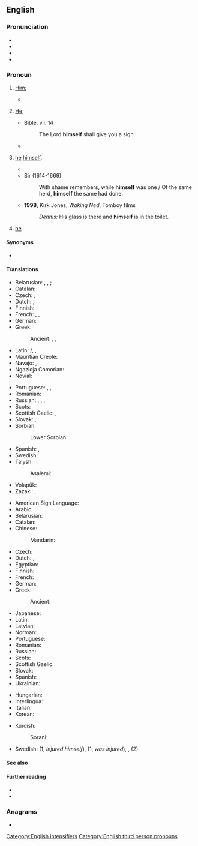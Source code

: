 {{also|Himself}}
==English==

===Pronunciation===
* {{IPA|/hɪmˈsɛlf/|/ɪ̈msɛlf/|lang=en}}
* {{audio|en-us-himself.ogg|Audio (US)|lang=en}}
* {{rhymes|ɛlf|lang=en}}
* {{hyphenation|him|self|lang=en}}

===Pronoun===
{{en-pron|reflexive form of|he|desc=the third person singular, masculine, personal pronoun|Feminine|herself|neuter (nonhuman)|itself|neuter (human)|himself|plural|themselves}}

# {{lb|en|reflexive pronoun}} [[him|Him]]; {{non-gloss definition|the male object of a verb or preposition that also appears as the subject}}
#: {{ux|en|He injured '''himself'''.}}
#* {{quote-book|lang=en|year=1898|author={{w|Winston Churchill (novelist)|Winston Churchill}}
|title={{w|The Celebrity}}|chapter=2
|passage=Sunning '''himself''' on the board steps, I saw for the first time Mr. Farquhar Fenelon Cooke. He was dressed out in broad gaiters and bright tweeds, like an English tourist, and his face might have belonged to Dagon, idol of the Philistines.}}
# {{lb|en|emphatic}} [[he|He]]; {{non-gloss definition|used as an intensifier, often to emphasize that the referent is the exclusive participant in the predicate}}
#: {{ux|en|He was injured '''himself'''.}}
#* Bible, {{w|Book of Isaiah|Isaiah}} vii. 14
#*: The Lord '''himself''' shall give you a sign.
#* {{quote-magazine|lang=en|date=2014-06-21|volume=411|issue=8892|magazine={{w|The Economist}}
|title=[http://www.economist.com/news/books-and-arts/21604535-real-sir-isaac-newton-was-not-first-king-reason-last Magician’s brain]
|passage=The [Isaac] Newton that emerges from the [unpublished] manuscripts is far from the popular image of a rational practitioner of cold and pure reason. The architect of modern science was '''himself''' not very modern. He was obsessed with alchemy.}}
# {{lb|en|Ireland|otherwise|_|archaic}} {{n-g|The subject or non-reflexive object of a predicate;}} [[he]] [[himself]].
#* {{RQ:Florio Montaigne Essayes|chapter=7|book=II|passage=Yet it is that '''himselfe''' had been liberally gratified by his Unkle with militarie rewards, before ever he went to warres.}}
#* Sir {{w|John Denham (poet)|John Denham}} (1614-1669)
#*: With shame remembers, while '''himself''' was one / Of the same herd, '''himself''' the same had done.
#* '''1998''', Kirk Jones, ''Waking Ned'', Tomboy films
#*: ''Dennis:'' His glass is there and '''himself''' is in the toilet.
# {{lb|en|Ireland}} {{n-g|The subject or non-reflexive object of a predicate;}} [[he]] {{q|used of upper-class gentlemen, or sarcastically, of men who imagine themselves to be more important than others}}
#: {{ux|en|Has '''himself''' come down to breakfast yet?}}
#: {{ux|en|Have you seen '''himself''' yet this morning?}}

====Synonyms====
* {{l|en|hisself}}

====Translations====
{{trans-top|(reflexive) male person as the previously mentioned object}}
* Belarusian: {{t|be|сябе́}} {{qualifier|accusative, genitive}}, {{t|be|сябе|alt=сабе́}} {{qualifier|dative, locative}}, {{t|be|сябе|alt=сабо́й}} {{qualifier|instrumental}}; {{t|be|-цца}} {{qualifier|verb ending}}
* Catalan: {{t+|ca|es}}
* Czech: {{t+|cs|se}}, {{t+|cs|sebe}}
* Dutch: {{t+|nl|zich}}, {{t+|nl|zichzelf}}
* Finnish: {{t+|fi|itsensä}}
* French: {{t+|fr|lui-même}}, {{t+|fr|lui-même|alt=à lui-même}}, {{t+|fr|se}}
* German: {{t+|de|sich}}
* Greek:
*: Ancient: {{t|grc|ἑαυτόν}}, {{t|grc|ἑαυτῷ}}, {{t|grc|ἑαυτοῦ}}
* Latin: {{t+|la|sē}}/{{t|la|sēsē}}, {{t|la|sibi}}, {{t+|la|suī}}
* Mauritian Creole: {{t|mfe|limem}}
* Navajo: {{t|nv|tʼáá bí}}, {{t|nv|tʼáá hó}}
* Ngazidja Comorian: {{t|zdj|enafsi ya hahe}}
* Novial: {{t|nov|se}}
{{trans-mid}}
* Portuguese: {{t+|pt|se}}, {{t+|pt|si}} {{qualifier|prepositional}}, {{t|pt|[[a]] [[si]] [[mesmo]]}}
* Romanian: {{t+|ro|se}}
* Russian: {{t+|ru|сам|m}}, {{t+|ru|себя́}} {{qualifier|[[genitive case]], [[accusative case]]}}, {{t+|ru|себе́}} {{qualifier|[[dative case]], [[prepositional case]]}}, {{t+|ru|собо́й}} {{qualifier|[[instrumental case]]}}
* Scots: {{t|sco|himsel}}
* Scottish Gaelic: {{t|gd|e}} {{qualifier|non-emphatic}}, {{t|gd|esan}} {{qualifier|emphatic}}
* Slovak: {{t+|sk|sa}}, {{t|sk|seba}}
* Sorbian:
*: Lower Sorbian: {{t|dsb|se}}
* Spanish: {{t|es|él mismo}}, {{t|es|sí mismo}}
* Swedish: {{t+|sv|sig}}
* Talysh:
*: Asalemi: {{qualifier|for all persons}} {{t|tly|اشتن|tr=əštan}}
* Volapük: {{t|vo|oki}}
* Zazaki: {{t|zza|eyeri|m}}, {{t|zza|ay|f}}
{{trans-bottom}}

{{trans-top|(emphatic, exclusive) he}}
* American Sign Language: {{t|ase|A@Chesthigh SmallFrontandback}}
* Arabic: {{t|ar|نَفْسَهُ|m}}
* Belarusian: {{t|be|[[ён]] [[сам]]|m}}
* Catalan: {{t+|ca|mateix}}
* Chinese:
*: Mandarin: {{t+|cmn|他自己|tr=tā zìjǐ|sc=Hani}}
* Czech: {{t+|cs|sám}}
* Dutch: {{t+|nl|zelf}}, {{t+|nl|hijzelf}}
* Egyptian: {{t-egy|ḏs.f|m|h=D:z:f}}
* Finnish: {{t+|fi|itse}}
* French: {{t+|fr|lui-même}}
* German: {{t|de|er selbst}}
* Greek:
*: Ancient: {{t|grc|αὐτός}}
{{trans-mid}}
* Japanese: {{t|ja|彼自身|m|tr=かれじしん, kare-jishin}}
* Latin: {{t+|la|ipse}}
* Latvian: {{t|lv|viņš pats|m}}
* Norman: {{t|nrf|li-mesme}} {{qualifier|Guernsey}}
* Portuguese: {{t|pt|[[ele]] [[mesmo]]}}
* Romanian: {{t|ro|el însuși|m}}
* Russian: {{t|ru|[[он]] [[сам]]|m}}
* Scots: {{t|sco|himsel}}
* Scottish Gaelic: {{t|gd|esan}}
* Slovak: {{t|sk|sám}}
* Spanish: {{t|es|él mismo}}
* Ukrainian: {{t|uk|він сам|m}}
{{trans-bottom}}

{{checktrans-top}}
* Hungarian: {{t+check|hu|maga}}
* Interlingua: {{t-check|ia|ipse}}
* Italian: {{t-check|it|lui stesso}}
* Korean: {{t-check|ko|그 남자 자진|tr=geu namja jasin|sc=Kore}}
{{trans-mid}}
* Kurdish:
*: Sorani: {{t-check|ku|خۆی|tr=xoi|sc=ku-Arab}}
* Swedish: {{t-check|sv|sig själv}} (1, ''injured himself''), {{t+check|sv|själv}} (1, ''was injured''), {{t-check|sv|honom själv}}, {{t-check|sv|han själv}} (2)
{{trans-bottom}}

====See also====
{{English personal pronouns}}

====Further reading====
* {{R:Webster 1913}}
* {{R:Century 1911}}

===Anagrams===
* {{anagrams|en|a=efhilms|Flemish|flemish|mehfils}}

[[Category:English intensifiers]]
[[Category:English third person pronouns]]